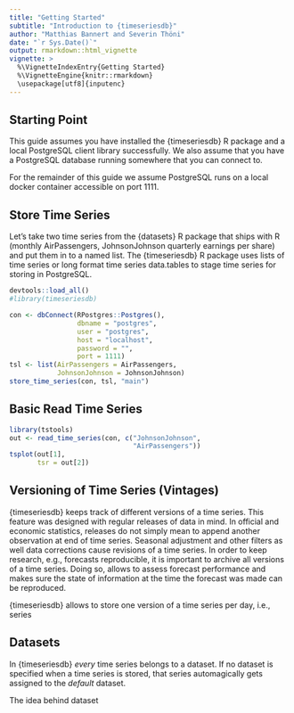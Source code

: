 ```yaml
---
title: "Getting Started"
subtitle: "Introduction to {timeseriesdb}"
author: "Matthias Bannert and Severin Thöni"
date: "`r Sys.Date()`"
output: rmarkdown::html_vignette
vignette: >
  %\VignetteIndexEntry{Getting Started}
  %\VignetteEngine{knitr::rmarkdown}
  \usepackage[utf8]{inputenc}
---
```


## Starting Point

This guide assumes you have installed the {timeseriesdb} R package and a local PostgreSQL client library successfully. We also assume that you have a PostgreSQL database running somewhere that you can connect to. 

For the remainder of this guide we assume PostgreSQL runs on a local docker container accessible on port 1111.


## Store Time Series 

Let's take two time series from the {datasets} R package that ships with R (monthly AirPassengers, JohnsonJohnson quarterly earnings per share) and put them in to a named list. The {timeseriesdb} R package uses lists of time series or long format time series data.tables to stage time series for storing in PostgreSQL. 

```r
devtools::load_all()
#library(timeseriesdb)

con <- dbConnect(RPostgres::Postgres(),
                 dbname = "postgres",
                 user = "postgres",
                 host = "localhost",
                 password = "",
                 port = 1111)
tsl <- list(AirPassengers = AirPassengers,
            JohnsonJohnson = JohnsonJohnson)
store_time_series(con, tsl, "main")

```
 
## Basic Read Time Series
 
```r
library(tstools)
out <- read_time_series(con, c("JohnsonJohnson",
                               "AirPassengers"))
tsplot(out[1],
       tsr = out[2])
```

## Versioning of Time Series (Vintages)

{timeseriesdb} keeps track of different versions of a time series. This feature was designed with regular releases of data in mind. In official and economic statistics, releases do not simply mean to append another observation at end of time series. Seasonal adjustment and other filters as well data corrections cause revisions of a time series. In order to keep research, e.g., forecasts reproducible, it is important to archive all versions of a time series. Doing so, allows to assess forecast performance and makes sure the state of information at the time the forecast was made can be reproduced.

{timeseriesdb} allows to store one version of a time series per day, i.e., series 


## Datasets

In {timeseriesdb} *every* time series belongs to a dataset. If no dataset is specified when a time series is stored, that series automagically gets assigned to the *default* dataset.

The idea behind dataset 






